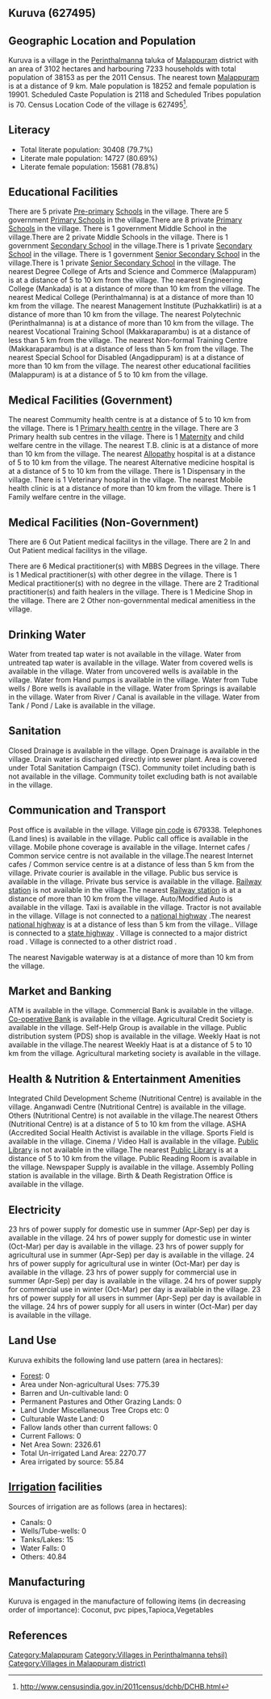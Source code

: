 {{Infobox settlement
| name=Kuruva
| native_name=
| native_name_lang=
| other_name=
| nickname=
| settlement_type=Village
| image_skyline=
| image_alt=
| image_caption=
| pushpin_map=India Kerala
| pushpin_label_position=right
| pushpin_map_alt=
| pushpin_map_caption=Location in Kerala, India
| latd=
| latm=
| lats=
| latNS=
| longd=
| longm=
| longs=
| longEW=
| coordinates_display=inline,title
| subdivision_type=Country
| subdivision_name={{flag|India}}
| subdivision_type1=[[States and territories of India|State]]
| subdivision_name1=Kerala 
| subdivision_type2=[[List of districts of India|District]]
| subdivision_name2=Malappuram
| subdivision_type3=Tahsil
| subdivision_name3=Perinthalmanna
| website=
| established_title=<!-- Established -->
| established_date=
| founder=
| named_for=
| government_type=
| governing_body=
| unit_pref=Metric=
| area_footnotes=
| area_rank=
| area_total_km2=31.02
| elevation_footnotes=
| elevation_m=
| population_total=38153
| population_as_of=2011
| population_rank=
| population_density_km2=1229
| population_demonym=
| population_footnotes=
| demographics_type1=Languages
| demographics1_title1=Official
| demographics1_info1=[[Malayalam language|Malayalam]]
| timezone1=[[Indian Standard Time|IST]]
| utc_offset1==+5:30
| postal_code_type=[[Postal Index Number|PIN]]
| postal_code=679338
| area_code_type=Telephone code
| area_code=
| registration_plate=
| blank1_name_sec1=Nearest city
| blank1_info_sec1=[[Malappuram]]
| blank2_name_sec1=[[Human sex ratio|Sex ratio]]
| blank2_info_sec1=1090 [[male|♂]]/[[female|♀]]
| blank3_name_sec1=Literacy
| blank3_info_sec1=79.7%
| blank1_name_sec2=[[2011 Census of India|2011 census]] code
| blank1_info_sec2=627495
| footnotes=
}}

== Kuruva (627495) ==

== Geographic Location and Population ==

Kuruva is a village in the [[Perinthalmanna]] taluka of [[Malappuram]] district with an area of 3102 hectares and harbouring 7233 households with total population of 38153 as per the 2011 Census. The nearest town [[Malappuram]] is at a distance of 9 km. Male population is 18252 and female population is 19901. Scheduled Caste Population is 2118 and Scheduled Tribes population is 70. Census Location Code of the village is 627495<ref>http://www.censusindia.gov.in/2011census/dchb/DCHB.html</ref>.


== Literacy ==  
* Total literate population: 30408 (79.7%)
* Literate male population: 14727 (80.69%)
* Literate female population: 15681 (78.8%)


== Educational Facilities ==  
There are 5 private [[Pre-primary]] [[School]]s in the village.
There are 5 government [[Primary School]]s in the village.There are 8 private [[Primary School]]s in the village.
There is 1 government Middle School in the village.There are 2 private Middle Schools in the village.
There is 1 government [[Secondary School]] in the village.There is 1 private [[Secondary School]] in the village.
There is 1 government [[Senior Secondary School]] in the village.There is 1 private [[Senior Secondary School]] in the village.
The nearest Degree College of Arts and Science and Commerce (Malappuram) is at a distance of 5 to 10 km from the village.
The nearest Engineering College (Mankada) is at a distance of more than 10 km from the village.
The nearest Medical College (Perinthalmanna) is at a distance of more than 10 km from the village.
The nearest Management Institute (Puzhakkatliri) is at a distance of more than 10 km from the village.
The nearest Polytechnic (Perinthalmanna) is at a distance of more than 10 km from the village.
The nearest Vocational Training School (Makkaraparambu) is at a distance of less than 5 km from the village.
The nearest Non-formal Training Centre (Makkaraparambu) is at a distance of less than 5 km from the village.
The nearest Special School for Disabled (Angadippuram) is at a distance of more than 10 km from the village.
The nearest other educational facilities (Malappuram) is at a distance of 5 to 10 km from the village.


== Medical Facilities (Government) ==
The nearest Commumity health centre is at a distance of 5 to 10 km from the village.
There is 1 [[Primary health centre]] in the village.
There are 3 Primary health sub centres in the village.
There is 1 [[Maternity]] and child welfare centre in the village.
The nearest T.B. clinic is at a distance of more than 10 km from the village.
The nearest [[Allopathy]] hospital is at a distance of 5 to 10 km from the village.
The nearest Alternative medicine hospital is at a distance of 5 to 10 km from the village.
There is 1 Dispensary in the village.
There is 1 Veterinary hospital in the village.
The nearest Mobile health clinic is at a distance of more than 10 km from the village.
There is 1 Family welfare centre in the village.


== Medical Facilities (Non-Government) ==
There are 6 Out Patient medical facilitys in the village.
There are 2 In and Out Patient medical facilitys in the village.

There are 6 Medical practitioner(s) with MBBS Degrees in the village.
There is 1 Medical practitioner(s) with other degree in the village.
There is 1 Medical practitioner(s) with no degree in the village.
There are 2 Traditional practitioner(s) and faith healers in the village.
There is 1 Medicine Shop in the village.
There are 2 Other non-governmental medical amenitiess in the village.


== Drinking Water ==
Water from treated tap water is not available in the village.
Water from untreated tap water is available in the village.
Water from covered wells is available in the village.
Water from uncovered wells is available in the village.
Water from Hand pumps is available in the village.
Water from Tube wells / Bore wells is available in the village.
Water from Springs is available in the village.
Water from River / Canal is available in the village.
Water from Tank / Pond / Lake is available in the village.


== Sanitation ==
Closed Drainage is available in the village.
Open Drainage is available in the village.
Drain water is discharged directly into sewer plant.
Area is covered under Total Sanitation Campaign (TSC).
Community toilet including bath is not available in the village.
Community toilet excluding bath is not available in the village.


== Communication and Transport ==
Post office is available in the village.
Village [[pin code]] is 679338.
Telephones (Land lines) is available in the village.
Public call office is available in the village.
Mobile phone coverage is available in the village.
Internet cafes / Common service centre is not available in the village.The nearest Internet cafes / Common service centre is at a distance of less than 5 km from the village.
Private courier is available in the village.
Public bus service is available in the village.
Private bus service is available in the village.
[[Railway station]] is not available in the village.The nearest [[Railway station]] is at a distance of more than 10 km from the village.
Auto/Modified Auto is available in the village.
Taxi is available in the village.
Tractor is not available in the village.
Village is not connected to a [[national highway]] .The nearest [[national highway]] is at a distance of less than 5 km from the village..
Village is connected to a [[state highway]]  .
Village is connected to a major district road    .
Village is connected to a other district road  .



The nearest Navigable waterway is at a distance of more than 10 km from the village.



== Market and Banking ==
ATM is available in the village.
Commercial Bank is available in the village.
[[Co-operative Bank]] is available in the village.
Agricultural Credit Society is available in the village.
Self-Help Group is available in the village.
Public distribution system (PDS) shop is available in the village.
Weekly Haat is not available in the village.The nearest Weekly Haat is at a distance of 5 to 10 km from the village.
Agricultural marketing society is available in the village.


== Health & Nutrition & Entertainment Amenities ==
Integrated Child Development Scheme (Nutritional Centre) is available in the village.
Anganwadi Centre (Nutritional Centre) is available in the village.
Others (Nutritional Centre) is not available in the village.The nearest Others (Nutritional Centre) is at a distance of 5 to 10 km from the village.
ASHA (Accredited Social Health Activist is available in the village.
Sports Field is available in the village.
Cinema / Video Hall is available in the village.
[[Public Library]] is not available in the village.The nearest [[Public Library]] is at a distance of 5 to 10 km from the village.
Public Reading Room is available in the village.
Newspaper Supply is available in the village.
Assembly Polling station is available in the village.
Birth & Death Registration Office is available in the village.


== Electricity ==
23 hrs of power supply for domestic use in summer (Apr-Sep) per day is available in the village.
24 hrs of power supply for domestic use in winter (Oct-Mar) per day is available in the village.
23 hrs of power supply for agricultural use in summer (Apr-Sep) per day is available in the village.
24 hrs of power supply for agricultural use in winter (Oct-Mar) per day is available in the village.
23 hrs of power supply for commercial use in summer (Apr-Sep) per day is available in the village.
24 hrs of power supply for commercial use in winter (Oct-Mar) per day is available in the village.
23 hrs of power supply for all users in summer (Apr-Sep) per day is available in the village.
24 hrs of power supply for all users in winter (Oct-Mar) per day is available in the village.


== Land Use ==
Kuruva exhibits the following land use pattern (area in hectares):
* [[Forest]]: 0
* Area under Non-agricultural Uses: 775.39
* Barren and Un-cultivable land: 0
* Permanent Pastures and Other Grazing Lands: 0
* Land Under Miscellaneous Tree Crops etc: 0
* Culturable Waste Land: 0
* Fallow lands other than current fallows: 0
* Current Fallows: 0
* Net Area Sown: 2326.61
* Total Un-irrigated Land Area: 2270.77
* Area irrigated by source: 55.84


== [[Irrigation]] facilities ==
Sources of irrigation are as follows (area in hectares):
* Canals: 0
* Wells/Tube-wells: 0
* Tanks/Lakes: 15
* Water Falls: 0
* Others: 40.84


== Manufacturing ==
Kuruva is engaged in the manufacture of following items (in decreasing order of importance): Coconut, pvc pipes,Tapioca,Vegetables


[[Category:Malappuram]]
[[Category:Villages in Perinthalmanna tehsil)]]
[[Category:Villages in Malappuram district)]]


== References ==
{{Reflist}}


